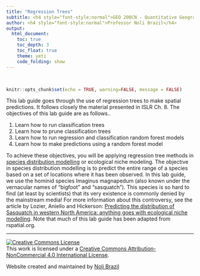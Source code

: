 ```yaml
---
title: "Regression Trees"
subtitle: <h4 style="font-style:normal">GEO 200CN - Quantitative Geography</h4>
author: <h4 style="font-style:normal">Professor Noli Brazil</h4>
output: 
  html_document:
    toc: true
    toc_depth: 3
    toc_float: true
    theme: yeti
    code_folding: show
---
```




<style>
p.comment {
background-color: #DBDBDB;
padding: 10px;
border: 1px solid black;
margin-left: 25px;
border-radius: 5px;
font-style: italic;
}

.figure {
   margin-top: 20px;
   margin-bottom: 20px;
}

h1.title {
  font-weight: bold;
  font-family: Arial;  
}

h2.title {
  font-family: Arial;  
}

</style>


<style type="text/css">
#TOC {
  font-size: 13px;
  font-family: Arial;
}
</style>


\


```r
knitr::opts_chunk$set(echo = TRUE, warning=FALSE, message = FALSE)
```

This lab guide goes through the use of regression trees to make spatial predictions. It follows closely the material presented in ISLR Ch. 8. The objectives of this lab guide are as follows..

1. Learn how to run classification trees
2. Learn how to prune classification trees
3. Learn how to run regression and classification random forest models
4. Learn how to make predictions using a random forest model

To achieve these objectives, you will be applying regression tree methods in [species distribution modelling](https://rspatial.org/sdm) or ecological niche modeling. The objective in species distribution modelling is to predict the entire range of a species based on a set of locations where it has been observed. In this lab guide, we use the hominid species Imaginus magnapedum (also known under the vernacular names of “bigfoot” and “sasquatch”). This species is so hard to find (at least by scientists) that its very existence is commonly denied by the mainstream media! For more information about this controversy, see the article by Lozier, Aniello and Hickerson: [Predicting the distribution of Sasquatch in western North America: anything goes with ecological niche modelling](http://onlinelibrary.wiley.com/doi/10.1111/j.1365-2699.2009.02152.x/abstract). Note that much of this lab guide has been adapted from rspatial.org.


***

<a rel="license" href="http://creativecommons.org/licenses/by-nc/4.0/"><img alt="Creative Commons License" style="border-width:0" src="https://i.creativecommons.org/l/by-nc/4.0/88x31.png" /></a><br />This work is licensed under a <a rel="license" href="http://creativecommons.org/licenses/by-nc/4.0/">Creative Commons Attribution-NonCommercial 4.0 International License</a>.



Website created and maintained by [Noli Brazil](https://nbrazil.faculty.ucdavis.edu/)